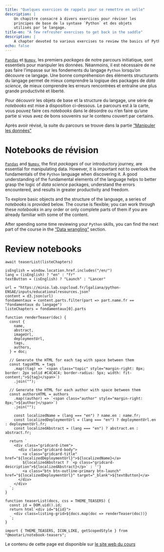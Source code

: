 ```yaml
---
title: "Quelques exercices de rappels pour se remettre en selle"
description: |
    Un chapitre consacré à divers exercices pour réviser les
    principes de base de la syntaxe `Python` et des objets
    utilisés par le langage. 
title-en: "A few refresher exercises to get back in the saddle"
description: |
    A chapter devoted to various exercises to review the basics of Python syntax and the objects used by the language.
echo: false
---
```


::: {.content-visible when-format="html"}

:::: {.content-visible when-profile="fr"}
[`Pandas`](http://pandas.pydata.org/) et [`Numpy`](http://www.numpy.org/), les premiers _packages_ de notre parcours initiatique, 
sont
essentiels pour manipuler les données. 
Néanmoins, il est nécessaire de ne pas faire l'impasse sur les fondements 
du langage `Python` lorsqu'on découvre ce langage. Une bonne compréhension des éléments structurants du
langage permet de mieux comprendre la logique des packages de _data science_, de mieux comprendre les erreurs rencontrées et entraîne une plus grande productivité et liberté.

Pour découvrir les objets de base et la structure du langage, une série de _notebooks_ est mise à disposition ci-dessous. Le parcours est à la carte, vous pouvez faire ces _notebooks_ dans le désordre ou n'en faire qu'une partie si vous avez de bons souvenirs sur le contenu couvert par certains. 

Après avoir révisé, la suite du parcours se trouve dans la partie ["Manipuler les données"](/content/manipulation/index.qmd)

# Notebooks de révision {.unnumbered}
::::

:::: {.content-visible when-profile="en"}
[`Pandas`](http://pandas.pydata.org/) and [`Numpy`](http://www.numpy.org/), the first _packages_ of our introductory journey, 
are
essential for manipulating data. 
However, it is important not to overlook the fundamentals of the `Python` language when discovering it. A good understanding of the fundamental elements of the language helps to better grasp the logic of _data science_ packages, understand the errors encountered, and results in greater productivity and freedom.

To explore basic objects and the structure of the language, a series of _notebooks_ is provided below. The course is flexible; you can work through these _notebooks_ in any order or only complete parts of them if you are already familiar with some of the content.

After spending some time reviewing your `Python` skills, you can find the next part of the course in the [“Data wrangling”](/content/manipulation/index.qmd) section.

# Review notebooks {.unnumbered}
::::


```ojs
await teaserList(listeChapters)
```

```ojs
isEnglish = window.location.href.includes("/en/")
lang = (isEnglish) ? "en" : "fr"
textButton = (isEnglish) ? "Launch" : "Lancer"
```

```ojs
url = "https://minio.lab.sspcloud.fr/lgaliana/python-ENSAE/inputs/educationalresources.json"
content = d3.json(url)
fondamentaux = content.parts.filter(part => part.name.fr == "Fondamentaux du langage")
listeChapters = fondamentaux[0].parts
```

```ojs
function renderTeaser(doc) {
  const {
    name,
    abstract,
    imageUrl,
    deploymentUrl,
    tags,
    authors,
  } = doc;

  // Generate the HTML for each tag with space between them
  const tagsHTML = tags
    .map((tag) => `<span class="topic" style="margin-right: 8px; border: 2px solid #C4C4C4; border-radius: 5px; width: fit-content;">${tag}</span>`)
    .join("");

  // Generate the HTML for each author with space between them
  const authorsHTML = authors
    .map((author) => `<span class="author" style="margin-right: 8px;">${author}</span>`)
    .join("");

    const localizedName = (lang === "en") ? name.en : name.fr;
    const localizedDeploymentUrl = (lang === "en") ? deploymentUrl.en : deploymentUrl.fr;
    const localizedAbstract = (lang === "en") ? abstract.en : abstract.fr;

  return `
    <div class="gridcard-item">
      <div class="gridcard-body">
        <a class="gridcard-title" href="${localizedDeploymentUrl}">${localizedName}</a>
        ${localizedAbstract ? `<p class="gridcard-description">${localizedAbstract}</p>` : ''}
        <a class="btn btn-outline-primary btn-launch" href="${localizedDeploymentUrl}" target="_blank">${textButton}</a>
      </div>
    </div>
  `;
}
```

```ojs
function teaserList(docs, css = THEME_TEASERS) {
  const id = DOM.uid().id;
  return html`<div id="${id}">
    <div class=listing-grid>${docs.map(doc => renderTeaser(doc))}
  `;
}
```




```ojs
import { THEME_TEASERS, ICON_LIKE, getScopedStyle } from "@mootari/notebook-teasers";
```


:::

::: {.content-visible when-format="ipynb"}
Le contenu de cette page est disponible sur [le site web du cours](pythonds.linogaliana.fr/content/getting-started/04_revisions.html)
:::